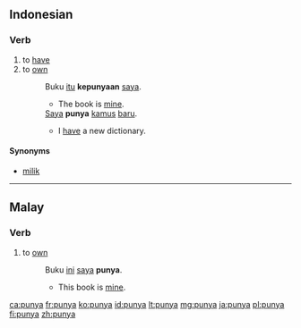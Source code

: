 ==Indonesian==

===Verb===
{{head|id|verb}}

# to [[have]]
# to [[own]]
#: Buku [[itu]] '''kepunyaan''' [[saya]].
#:* The book is [[mine]].
#: [[saya|Saya]] '''punya''' [[kamus]] [[baru]].
#:* I [[have]] a new dictionary.

====Synonyms====
* [[milik]]

----
==Malay==
===Verb===
{{head|ms|verb}}
# to [[own]]
#: Buku [[ini]] [[saya]] '''punya'''.
#:* This book is [[mine]].

[[ca:punya]]
[[fr:punya]]
[[ko:punya]]
[[id:punya]]
[[lt:punya]]
[[mg:punya]]
[[ja:punya]]
[[pl:punya]]
[[fi:punya]]
[[zh:punya]]